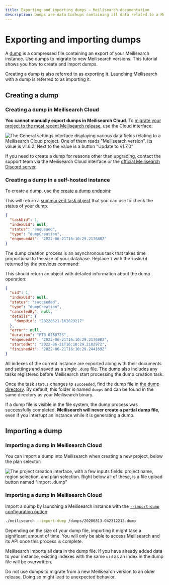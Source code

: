 ```yaml
---
title: Exporting and importing dumps — Meilisearch documentation
description: Dumps are data backups containing all data related to a Meilisearch instance. They are often useful when migrating to a new Meilisearch release.
---
```


# Exporting and importing dumps

A [dump](/learn/advanced/snapshots_vs_dumps#dumps) is a compressed file containing an export of your Meilisearch instance. Use dumps to migrate to new Meilisearch versions. This tutorial shows you how to create and import dumps. 

Creating a dump is also referred to as exporting it. Launching Meilisearch with a dump is referred to as importing it.

## Creating a dump

### Creating a dump in Meilisearch Cloud

**You cannot manually export dumps in Meilisearch Cloud**. To [migrate your project to the most recent Meilisearch release](/learn/update_and_migration/updating), use the Cloud interface:  

![The General settings interface displaying various data fields relating to a Meilisearch Cloud project. One of them reads "Meilisearch version". Its value is `v1.6.2`. Next to the value is a button "Update to v1.7.0"](/assets/images/cloud-dumps/01-export-dump.png)

If you need to create a dump for reasons other than upgrading, contact the support team via the Meilisearch Cloud interface or the [official Meilisearch Discord server](https://discord.meilisearch.com).

### Creating a dump in a self-hosted instance

To create a dump, use the [create a dump endpoint](/reference/api/dump#create-a-dump):

<CodeSamples id="post_dump_1" />

This will return a [summarized task object](/learn/async/asynchronous_operations#summarized-task-objects) that you can use to check the status of your dump.

```json
{
  "taskUid": 1,
  "indexUid": null,
  "status": "enqueued",
  "type": "dumpCreation",
  "enqueuedAt": "2022-06-21T16:10:29.217688Z"
}
```

The dump creation process is an asynchronous task that takes time proportional to the size of your database. Replace `1` with the `taskUid` returned by the previous command:

<CodeSamples id="get_task_1" />

This should return an object with detailed information about the dump operation:

```json
{
  "uid": 1,
  "indexUid": null,
  "status": "succeeded",
  "type": "dumpCreation",
  "canceledBy": null,
  "details": {
    "dumpUid": "20220621-161029217"
  },
  "error": null,
  "duration": "PT0.025872S",
  "enqueuedAt": "2022-06-21T16:10:29.217688Z",
  "startedAt": "2022-06-21T16:10:29.218297Z",
  "finishedAt": "2022-06-21T16:10:29.244169Z"
}
```

All indexes of the current instance are exported along with their documents and settings and saved as a single `.dump` file. The dump also includes any tasks registered before Meilisearch start processing the dump creation task.

Once the task `status` changes to `succeeded`, find the dump file in [the dump directory](/learn/configuration/instance_options#dump-directory). By default, this folder is named `dumps` and can be found in the same directory as your Meilisearch binary.

If a dump file is visible in the file system, the dump process was successfully completed. **Meilisearch will never create a partial dump file**, even if you interrupt an instance while it is generating a dump.

## Importing a dump

### Importing a dump in Meilisearch Cloud

You can import a dump into Meilisearch when creating a new project, below the plan selector:

![The project creation interface, with a few inputs fields: project name, region selection, and plan selection. Right below all of these, is a file upload button named "Import .dump"](/assets/images/cloud-dumps/02-import-dump.png)

### Importing a dump in Meilisearch Cloud

Import a dump by launching a Meilisearch instance with the [`--import-dump` configuration option](/learn/configuration/instance_options#import-dump):

```bash
./meilisearch --import-dump /dumps/20200813-042312213.dump
```

Depending on the size of your dump file, importing it might take a significant amount of time. You will only be able to access Meilisearch and its API once this process is complete.

Meilisearch imports all data in the dump file. If you have already added data to your instance, existing indexes with the same `uid` as an index in the dump file will be overwritten.

<Capsule intent="note">
Do not use dumps to migrate from a new Meilisearch version to an older release. Doing so might lead to unexpected behavior.
</Capsule>
